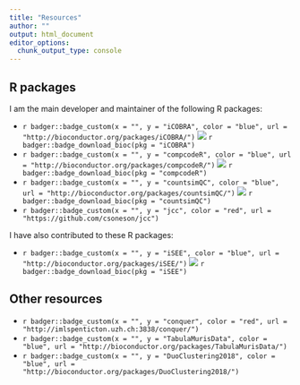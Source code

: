 ```yaml
---
title: "Resources"
author: ""
output: html_document
editor_options: 
  chunk_output_type: console
---
```


## R packages

I am the main developer and maintainer of the following R packages:

- `r badger::badge_custom(x = "", y = "iCOBRA", color = "blue", url = "http://bioconductor.org/packages/iCOBRA/")` <img src="https://bioconductor.org/shields/years-in-bioc/iCOBRA.svg"> `r badger::badge_download_bioc(pkg = "iCOBRA")`
- `r badger::badge_custom(x = "", y = "compcodeR", color = "blue", url = "http://bioconductor.org/packages/compcodeR/")` <img src="https://bioconductor.org/shields/years-in-bioc/compcodeR.svg"> `r badger::badge_download_bioc(pkg = "compcodeR")`
- `r badger::badge_custom(x = "", y = "countsimQC", color = "blue", url = "http://bioconductor.org/packages/countsimQC/")` <img src="https://bioconductor.org/shields/years-in-bioc/countsimQC.svg"> `r badger::badge_download_bioc(pkg = "countsimQC")`
- `r badger::badge_custom(x = "", y = "jcc", color = "red", url = "https://github.com/csoneson/jcc")`

I have also contributed to these R packages:

- `r badger::badge_custom(x = "", y = "iSEE", color = "blue", url = "http://bioconductor.org/packages/iSEE/")` <img src="https://bioconductor.org/shields/years-in-bioc/iSEE.svg"> `r badger::badge_download_bioc(pkg = "iSEE")`

## Other resources

- `r badger::badge_custom(x = "", y = "conquer", color = "red", url = "http://imlspenticton.uzh.ch:3838/conquer/")`
- `r badger::badge_custom(x = "", y = "TabulaMurisData", color = "blue", url = "http://bioconductor.org/packages/TabulaMurisData/")` 
- `r badger::badge_custom(x = "", y = "DuoClustering2018", color = "blue", url = "http://bioconductor.org/packages/DuoClustering2018/")` 
